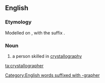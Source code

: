 ==English==

===Etymology===
Modelled on {{term|crystallography}}, with the suffix {{term|-grapher}}.

===Noun===
{{en-noun}}

# a person skilled in [[crystallography]]

[[Category:English words suffixed with -grapher]]

[[ta:crystallographer]]